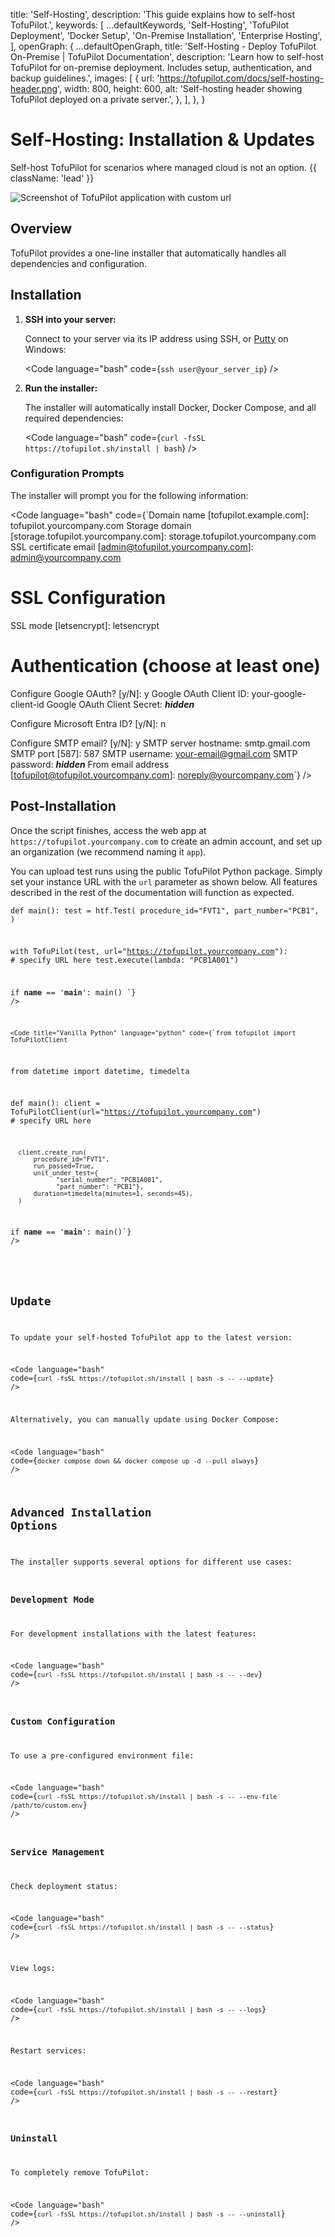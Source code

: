 
  title: 'Self-Hosting',
  description: 'This guide explains how to self-host TofuPilot.',
  keywords: [
    ...defaultKeywords,
    'Self-Hosting',
    'TofuPilot Deployment',
    'Docker Setup',
    'On-Premise Installation',
    'Enterprise Hosting',
  ],
  openGraph: {
    ...defaultOpenGraph,
    title:
      'Self-Hosting - Deploy TofuPilot On-Premise | TofuPilot Documentation',
    description:
      'Learn how to self-host TofuPilot for on-premise deployment. Includes setup, authentication, and backup guidelines.',
    images: [
      {
        url: 'https://tofupilot.com/docs/self-hosting-header.png',
        width: 800,
        height: 600,
        alt: 'Self-hosting header showing TofuPilot deployed on a private server.',
      },
    ],
  },
}

# Self-Hosting: Installation & Updates

Self-host TofuPilot for scenarios where managed cloud is not an option. {{ className: 'lead' }}

<Image
  src="/self-hosting-header.png"
  alt="Screenshot of TofuPilot application with custom url"
/>

## Overview

TofuPilot provides a one-line installer that automatically handles all dependencies and configuration.



## Installation

1. **SSH into your server:**

   Connect to your server via its IP address using SSH, or [Putty](https://www.chiark.greenend.org.uk/~sgtatham/putty/latest.html) on Windows:

   <Code
    language="bash"
    code={`ssh user@your_server_ip`}
    />

2. **Run the installer:**

   The installer will automatically install Docker, Docker Compose, and all required dependencies:

   <Code
     language="bash"
     code={`curl -fsSL https://tofupilot.sh/install | bash`}
   />



### Configuration Prompts

The installer will prompt you for the following information:

<Code
  language="bash"
  code={`Domain name [tofupilot.example.com]: tofupilot.yourcompany.com
Storage domain [storage.tofupilot.yourcompany.com]: storage.tofupilot.yourcompany.com
SSL certificate email [admin@tofupilot.yourcompany.com]: admin@yourcompany.com

# SSL Configuration
SSL mode [letsencrypt]: letsencrypt

# Authentication (choose at least one)
Configure Google OAuth? [y/N]: y
  Google OAuth Client ID: your-google-client-id
  Google OAuth Client Secret: ***hidden***

Configure Microsoft Entra ID? [y/N]: n

Configure SMTP email? [y/N]: y
  SMTP server hostname: smtp.gmail.com
  SMTP port [587]: 587
  SMTP username: your-email@gmail.com
  SMTP password: ***hidden***
  From email address [tofupilot@tofupilot.yourcompany.com]: noreply@yourcompany.com`}
/>


## Post-Installation

Once the script finishes, access the web app at `https://tofupilot.yourcompany.com` to create an admin account, and set up an organization (we recommend naming it `app`).

You can upload test runs using the public TofuPilot Python package. Simply set your instance URL with the `url` parameter as shown below. All features described in the rest of the documentation will function as expected.

<CodeGroup>
    <Code title="OpenHTF" language="python" code={`import openhtf as htf
from tofupilot.openhtf import TofuPilot

def main():
        test = htf.Test(
              procedure_id="FVT1",
              part_number="PCB1",
              )

with TofuPilot(test, url="https://tofupilot.yourcompany.com"): # specify URL here
        test.execute(lambda: "PCB1A001")

if __name__ == '__main__':
        main()
    `} />


    <Code title="Vanilla Python" language="python" code={`from tofupilot import TofuPilotClient
  from datetime import datetime, timedelta

  def main():
      client = TofuPilotClient(url="https://tofupilot.yourcompany.com") # specify URL here

      client.create_run(
          procedure_id="FVT1",
          run_passed=True,
          unit_under_test={
                "serial_number": "PCB1A001",
                "part_number": "PCB1"},
          duration=timedelta(minutes=1, seconds=45),
      )

  if __name__ == '__main__':
      main()`}  />

</CodeGroup>

## Update

To update your self-hosted TofuPilot app to the latest version:

<Code
  language="bash"
  code={`curl -fsSL https://tofupilot.sh/install | bash -s -- --update`}
/>

Alternatively, you can manually update using Docker Compose:

<Code
  language="bash"
  code={`docker compose down && docker compose up -d --pull always`}
/>


## Advanced Installation Options

The installer supports several options for different use cases:

### Development Mode

For development installations with the latest features:

<Code
  language="bash"
  code={`curl -fsSL https://tofupilot.sh/install | bash -s -- --dev`}
/>

### Custom Configuration

To use a pre-configured environment file:

<Code
  language="bash"
  code={`curl -fsSL https://tofupilot.sh/install | bash -s -- --env-file /path/to/custom.env`}
/>

### Service Management

Check deployment status:

<Code
  language="bash"
  code={`curl -fsSL https://tofupilot.sh/install | bash -s -- --status`}
/>

View logs:

<Code
  language="bash"
  code={`curl -fsSL https://tofupilot.sh/install | bash -s -- --logs`}
/>

Restart services:

<Code
  language="bash"
  code={`curl -fsSL https://tofupilot.sh/install | bash -s -- --restart`}
/>

### Uninstall

To completely remove TofuPilot:

<Code
  language="bash"
  code={`curl -fsSL https://tofupilot.sh/install | bash -s -- --uninstall`}
/>
